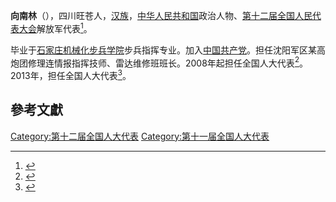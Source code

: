 '''向南林'''（{{bd|1981年||}}），四川旺苍人，[[汉族|汉族]]，[[中华人民共和国|中华人民共和国]]政治人物、[[第十二届全国人民代表大会|第十二届全国人民代表大会]]解放军代表<ref>{{cite web|author=新华网|title=第十一届全国人大代表|url=http://news.xinhuanet.com/ziliao/2008-03/03/content_7708230.htm?node=36628|publisher=新华网|accessdate=2014-01-07|archive-date=2014-01-10|archive-url=https://web.archive.org/web/20140110211415/http://news.xinhuanet.com/ziliao/2008-03/03/content_7708230.htm?node=36628|dead-url=no}}</ref>。

毕业于[[石家庄机械化步兵学院|石家庄机械化步兵学院]]步兵指挥专业。加入[[中国共产党|中国共产党]]。担任沈阳军区某高炮团修理连情报指挥技师、雷达维修班班长。2008年起担任全国人大代表<ref>{{cite news|title=全国人大代表信息-向南林|url=http://210.82.31.1:8084/delegate/viewDelegate.action?dbid=112777|accessdate=2013-04-05|newspaper=全国人大网|archive-url=https://web.archive.org/web/20140527235620/http://www.npc.gov.cn/delegate/viewDelegate.action?dbid=112777|archive-date=2014-05-27|dead-url=yes}}</ref>。2013年，担任全国人大代表<ref>{{cite news|title=全国人大代表信息-向南林|url=http://210.82.31.1:8084/delegate/viewDelegate.action?dbid=122785|accessdate=2013-04-05|newspaper=全国人大网|archive-url=https://web.archive.org/web/20140527213330/http://www.npc.gov.cn/delegate/viewDelegate.action?dbid=122785|archive-date=2014-05-27|dead-url=yes}}</ref>。

==參考文獻==
{{reflist}}
{{中国政治人物小作品}}

[[Category:第十二届全国人大代表|Category:第十二届全国人大代表]]
[[Category:第十一届全国人大代表|Category:第十一届全国人大代表]]